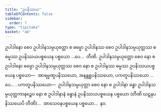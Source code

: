 ```yaml
---
title: "ဥပနိဿယ"
tableOfContents: false
sidebar:
  order: 7
type: "tipitaka"
basket: "ab"
---
```



<DynamicBreadcrumb />

<Division number="109">

<Paragraph number="3790">
ဥပါဒါနော စေဝ ဥပါဒါနသမ္ပယုတ္တော စ ဓမ္မော ဥပါဒါနဿ စေဝ ဥပါဒါနသမ္ပယုတ္တဿ စ ဓမ္မဿ ဥပနိဿယပစ္စယေန ပစ္စယော …ပေ…  တီဏိ.
</Paragraph>

<Paragraph number="3791">
ဥပါဒါနသမ္ပယုတ္တော စေဝ နော စ ဥပါဒါနော ဓမ္မော ဥပါဒါနသမ္ပယုတ္တဿ စေဝ နော စ ဥပါဒါနဿ ဓမ္မဿ ဥပနိဿယပစ္စယေန ပစ္စယော—  အာရမ္မဏူပနိဿယော, အနန္တရူပနိဿယော, ပကတူပနိဿယော …ပေ… . <Emphasis>ပကတူပနိဿယော</Emphasis>—  ဥပါဒါနသမ္ပယုတ္တာ စေဝ နော စ ဥပါဒါနာ ခန္ဓာ ဥပါဒါနသမ္ပယုတ္တကာနဉ္စေဝ နော စ ဥပါဒါနာနံ ခန္ဓာနံ ဥပနိဿယပစ္စယေန ပစ္စယော (တီဏိ ဃဋနုပနိဿယေပိ တီဏိ)…  အာသေဝနပစ္စယေန ပစ္စယော…  နဝ.
</Paragraph>
</Division>